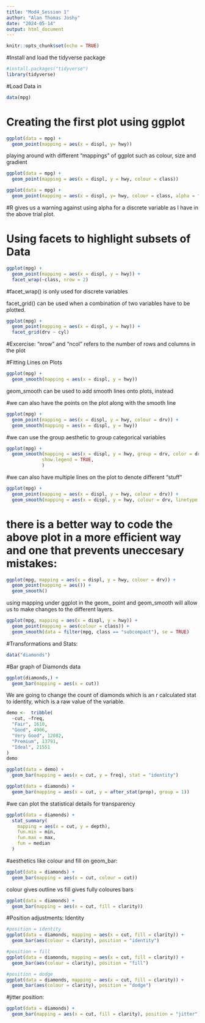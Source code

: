 ```yaml
---
title: "Mod4_Session 1"
author: "Alan Thomas Joshy"
date: "2024-05-14"
output: html_document
---
```


```r
knitr::opts_chunk$set(echo = TRUE)
```

#Install and load the tidyverse package
```r
#install.packages("tidyverse")
library(tidyverse)
```
#Load Data in
```r
data(mpg)
```

# Creating the first plot using ggplot
```r
ggplot(data = mpg) +
  geom_point(mapping = aes(x = displ, y= hwy))
```


playing around with different "mappings" of ggplot such as colour, size and gradient

```r
ggplot(data = mpg) + 
  geom_point(mapping = aes(x = displ, y = hwy, colour = class))
```

```r
ggplot(data = mpg) +
  geom_point(mapping = aes(x = displ, y= hwy, colour = class, alpha = fl))
```

#R gives us a warning against using alpha for a discrete variable as I have in the above trial plot.

# Using facets to highlight subsets of Data
```r
ggplot(mpg) + 
  geom_point(mapping = aes(x = displ, y = hwy)) +
  facet_wrap(~class, nrow = 2)
```

#facet_wrap() is only used for discrete variables

facet_grid() can be used when a combination of two variables have to be plotted.

```r
ggplot(mpg) + 
  geom_point(mapping = aes(x = displ, y = hwy)) +
  facet_grid(drv ~ cyl)
```

#Excercise: "nrow" and "ncol" refers to the number of rows and columns in the plot

#Fitting Lines on Plots
```r
ggplot(mpg) + 
  geom_smooth(mapping = aes(x = displ, y = hwy))
```
geom_smooth can be used to add smooth lines onto plots, instead 

#we can also have the points on the plot along with the smooth line
```r
ggplot(mpg) + 
  geom_point(mapping = aes(x = displ, y = hwy, colour = drv)) + 
  geom_smooth(mapping = aes(x = displ, y = hwy))

```


#we can use the group aesthetic to group categorical variables
```r
ggplot(mpg) + 
  geom_smooth(mapping = aes(x = displ, y = hwy, group = drv, color = drv),
             show.legend = TRUE,
             )
```

#we can also have multiple lines on the plot to denote different "stuff"
```r
ggplot(mpg) + 
  geom_point(mapping = aes(x = displ, y = hwy, colour = drv)) +
  geom_smooth(mapping = aes(x = displ, y = hwy, colour = drv, linetype = drv))
```

# there is a better way to code the above plot in a more efficient way and one that prevents uneccesary mistakes:
```r
ggplot(mpg, mapping = aes(x = displ, y = hwy, colour = drv)) + 
  geom_point(mapping = aes()) + 
  geom_smooth()
``` 
using mapping under ggplot in the geom_ point and geom_smooth will allow us to make changes to the different layers.
```r
ggplot(mpg, mapping = aes(x = displ, y = hwy)) + 
  geom_point(mapping = aes(colour = class)) +
  geom_smooth(data = filter(mpg, class == "subcompact"), se = TRUE)
```

#Transformations and Stats:

```r
data("diamonds")
```

#Bar graph of Diamonds data
```r
ggplot(diamonds,) +
  geom_bar(mapping = aes(x = cut))
```

We are going to change the count of diamonds which is an r calculated stat to identity, which is a raw value of the variable.
```r
demo <-  tribble(
  ~cut, ~freq,
  "Fair", 1610,
  "Good", 4906,
  "Very Good", 12082,
  "Premium", 13791,
  "Ideal", 21551
)
demo
```
```r
ggplot(data = demo) + 
  geom_bar(mapping = aes(x = cut, y = freq), stat = "identity")
```

```r
ggplot(data = diamonds) +
  geom_bar(mapping = aes(x = cut, y = after_stat(prop), group = 1))
```

#we can plot the statistical details for transparency
```r
ggplot(data = diamonds) +
  stat_summary(
    mapping = aes(x = cut, y = depth),
    fun.min = min,
    fun.max = max, 
    fun = median
  )
```

#aesthetics like colour and fill on geom_bar:
```r
ggplot(data = diamonds) +
  geom_bar(mapping = aes(x = cut, colour = cut))
```
colour gives outline vs fill gives fully coloures bars


```r
ggplot(data = diamonds) +
  geom_bar(mapping = aes(x = cut, fill = clarity))
```

#Position adjustments:
Identity
```r
#position = identity
ggplot(data = diamonds, mapping = aes(x = cut, fill = clarity)) +
  geom_bar(aes(colour = clarity), position = "identity")

#position = fill 
ggplot(data = diamonds, mapping = aes(x = cut, fill = clarity)) +
  geom_bar(aes(colour = clarity), position = "fill")

#position = dodge
ggplot(data = diamonds, mapping = aes(x = cut, fill = clarity)) +
  geom_bar(aes(colour = clarity), position = "dodge")
```

#jitter position:
```r
ggplot(data = diamonds) +
  geom_bar(mapping = aes(x = cut, fill = clarity), position = "jitter")
```

